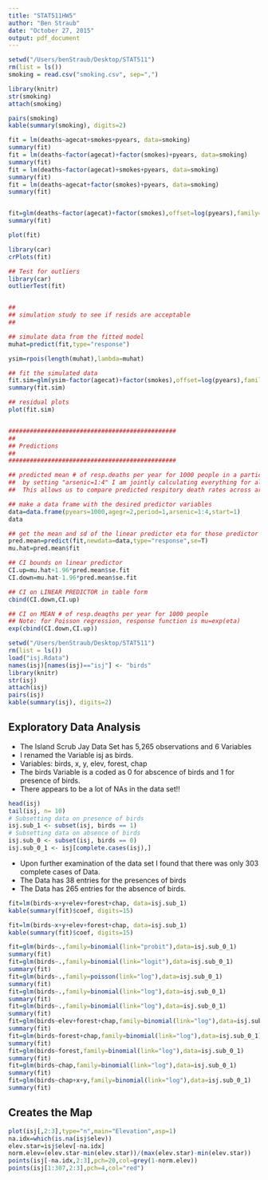 ```yaml
---
title: "STAT511HW5"
author: "Ben Straub"
date: "October 27, 2015"
output: pdf_document
---
```

```r
setwd("/Users/benStraub/Desktop/STAT511")
rm(list = ls())
smoking = read.csv("smoking.csv", sep=",")

library(knitr)
str(smoking)
attach(smoking)

pairs(smoking)
kable(summary(smoking), digits=2)

fit = lm(deaths~agecat+smokes+pyears, data=smoking)
summary(fit)
fit = lm(deaths~factor(agecat)+factor(smokes)+pyears, data=smoking)
summary(fit)
fit = lm(deaths~factor(agecat)+smokes+pyears, data=smoking)
summary(fit)
fit = lm(deaths~agecat+factor(smokes)+pyears, data=smoking)
summary(fit)


fit=glm(deaths~factor(agecat)+factor(smokes),offset=log(pyears),family="poisson",data=smoking)
summary(fit)

plot(fit)

library(car)
crPlots(fit)

## Test for outliers
library(car)
outlierTest(fit)


##
## simulation study to see if resids are acceptable
##

## simulate data from the fitted model
muhat=predict(fit,type="response")

ysim=rpois(length(muhat),lambda=muhat)

## fit the simulated data
fit.sim=glm(ysim~factor(agecat)+factor(smokes),offset=log(pyears),family="poisson",data=smoking)
summary(fit.sim)

## residual plots
plot(fit.sim)


###############################################
##
## Predictions 
##
###############################################

## predicted mean # of resp.deaths per year for 1000 people in a particular group
##  by setting "arsenic=1:4" I am jointly calculating everything for all 4 arsenic groups
##  This allows us to compare predicted respitory death rates across arsenic exposure levels

## make a data frame with the desired predictor variables
data=data.frame(pyears=1000,agegr=2,period=1,arsenic=1:4,start=1)
data

## get the mean and sd of the linear predictor eta for those predictor variables
pred.mean=predict(fit,newdata=data,type="response",se=T)
mu.hat=pred.mean$fit

## CI bounds on linear predictor
CI.up=mu.hat+1.96*pred.mean$se.fit
CI.down=mu.hat-1.96*pred.mean$se.fit

## CI on LINEAR PREDICTOR in table form
cbind(CI.down,CI.up)

## CI on MEAN # of resp.deaqths per year for 1000 people
## Note: for Poisson regression, response function is mu=exp(eta)
exp(cbind(CI.down,CI.up))
```


```r
setwd("/Users/benStraub/Desktop/STAT511")
rm(list = ls())
load("isj.Rdata")
names(isj)[names(isj)=="isj"] <- "birds"
library(knitr)
str(isj)
attach(isj)
pairs(isj)
kable(summary(isj), digits=2)
```

## Exploratory Data Analysis

* The Island Scrub Jay Data Set has 5,265 observations and 6 Variables
* I renamed the Variable isj as birds.
* Variables: birds, x, y, elev, forest, chap
* The birds Variable is a coded as 0 for abscence of birds and 1 for presence of birds.
* There appears to be a lot of NAs in the data set!!

```r
head(isj)
tail(isj, n= 10)
# Subsetting data on presence of birds
isj.sub_1 <- subset(isj, birds == 1)
# Subsetting data on absence of birds
isj.sub_0 <- subset(isj, birds == 0)
isj.sub_0_1 <- isj[complete.cases(isj),]
```

* Upon further examination of the data set I found that there was only 303 complete cases of Data.
* The Data has 38 entries for the presences of birds
* The Data has 265 entries for the absence of birds.


```r
fit=lm(birds~x+y+elev+forest+chap, data=isj.sub_1)
kable(summary(fit)$coef, digits=15)

fit=lm(birds~x+y+elev+forest+chap, data=isj.sub_1)
kable(summary(fit)$coef, digits=15)

fit=glm(birds~.,family=binomial(link="probit"),data=isj.sub_0_1)
summary(fit)
fit=glm(birds~.,family=binomial(link="logit"),data=isj.sub_0_1)
summary(fit)
fit=glm(birds~.,family=poisson(link="log"),data=isj.sub_0_1)
summary(fit)
fit=glm(birds~.,family=binomial(link="log"),data=isj.sub_0_1)
summary(fit)
fit=glm(birds~.,family=binomial(link="log"),data=isj.sub_0_1)
summary(fit)
fit=glm(birds~elev+forest+chap,family=binomial(link="log"),data=isj.sub_0_1)
summary(fit)
fit=glm(birds~forest+chap,family=binomial(link="log"),data=isj.sub_0_1)
summary(fit)
fit=glm(birds~forest,family=binomial(link="log"),data=isj.sub_0_1)
summary(fit)
fit=glm(birds~chap,family=binomial(link="log"),data=isj.sub_0_1)
summary(fit)
fit=glm(birds~chap+x+y,family=binomial(link="log"),data=isj.sub_0_1)
summary(fit)
```

##  Creates the Map

```r
plot(isj[,2:3],type="n",main="Elevation",asp=1)
na.idx=which(is.na(isj$elev))
elev.star=isj$elev[-na.idx]
norm.elev=(elev.star-min(elev.star))/(max(elev.star)-min(elev.star))
points(isj[-na.idx,2:3],pch=20,col=grey(1-norm.elev))
points(isj[1:307,2:3],pch=4,col="red")
```

